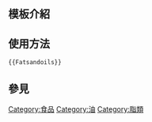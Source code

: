 <includeonly><!-- 在這裡加入模板的保護標識 --></includeonly><noinclude>{{Documentation subpage}}</noinclude>
<!-- 在本行下編輯模板說明 -->
== 模板介紹 ==

== 使用方法 ==
<pre>
{{Fatsandoils}}
</pre>

== 參見 ==

<includeonly>
<!-- 本行下加入模板的分類 -->
[[Category:食品]]
[[Category:油]]
[[Category:脂類]]
</includeonly>